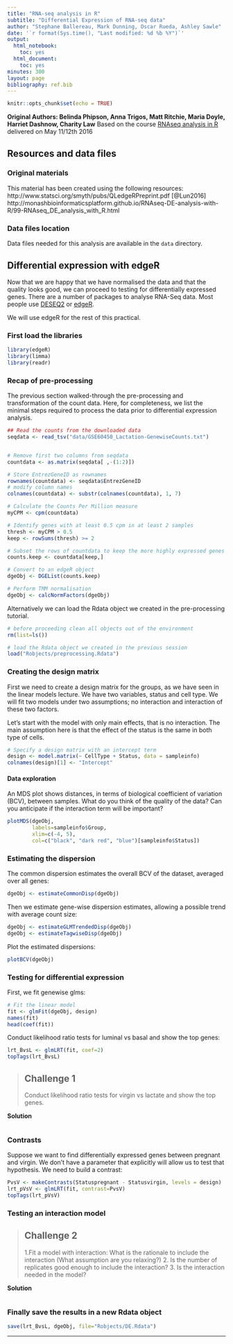 ```yaml
---
title: "RNA-seq analysis in R"
subtitle: "Differential Expression of RNA-seq data"
author: "Stephane Ballereau, Mark Dunning, Oscar Rueda, Ashley Sawle"
date: '`r format(Sys.time(), "Last modified: %d %b %Y")`'
output:
  html_notebook:
    toc: yes
  html_document:
    toc: yes
minutes: 300
layout: page
bibliography: ref.bib
---
```


```r
knitr::opts_chunk$set(echo = TRUE)
```

**Original Authors: Belinda Phipson, Anna Trigos, Matt Ritchie, Maria Doyle, Harriet Dashnow, Charity Law**
Based on the course [RNAseq analysis in R](http://combine-australia.github.io/2016-05-11-RNAseq/) delivered on May 11/12th 2016

## Resources and data files

### Original materials

This material has been created using the following resources:   
http://www.statsci.org/smyth/pubs/QLedgeRPreprint.pdf [@Lun2016]  
http://monashbioinformaticsplatform.github.io/RNAseq-DE-analysis-with-R/99-RNAseq_DE_analysis_with_R.html  

### Data files location

Data files needed for this analysis are available in the `data` directory.

## Differential expression with edgeR

Now that we are happy that we have normalised the data and that the quality looks good, we can proceed to testing for differentially expressed genes. There are a number of packages to analyse RNA-Seq data. Most people use [DESEQ2](https://bioconductor.org/packages/release/bioc/html/DESeq2.html) or [edgeR](http://bioconductor.org/packages/release/bioc/html/edgeR.html). 

We will use edgeR for the rest of this practical.

### First load the libraries

```r
library(edgeR)
library(limma)
library(readr)
```


### Recap of pre-processing

The previous section walked-through the pre-processing and transformation of the count data. Here, for completeness, we list the minimal steps required to process the data prior to differential expression analysis.

```r
## Read the counts from the downloaded data
seqdata <- read_tsv("data/GSE60450_Lactation-GenewiseCounts.txt")


# Remove first two columns from seqdata
countdata <- as.matrix(seqdata[ ,-(1:2)])

# Store EntrezGeneID as rownames
rownames(countdata) <- seqdata$EntrezGeneID
# modify column names
colnames(countdata) <- substr(colnames(countdata), 1, 7)

# Calculate the Counts Per Million measure
myCPM <- cpm(countdata)

# Identify genes with at least 0.5 cpm in at least 2 samples
thresh <- myCPM > 0.5
keep <- rowSums(thresh) >= 2

# Subset the rows of countdata to keep the more highly expressed genes
counts.keep <- countdata[keep,]

# Convert to an edgeR object
dgeObj <- DGEList(counts.keep)

# Perform TMM normalisation
dgeObj <- calcNormFactors(dgeObj)
```

Alternatively we can load the Rdata object we created in the pre-processing 
tutorial.

```r
# before proceeding clean all objects out of the environment
rm(list=ls())

# load the Rdata object we created in the previous session
load("Robjects/preprocessing.Rdata")
```

### Creating the design matrix

First we need to create a design matrix for the groups, as we have seen in the linear models lecture. 
We have two variables, status and cell type. We will fit two models under two assumptions; no interaction and interaction of these two factors. 

Let's start with the model with only main effects, that is no interaction. The main assumption here is that the effect of the status is the same in both type of cells.

```r
# Specify a design matrix with an intercept term
design <- model.matrix(~ CellType + Status, data = sampleinfo)
colnames(design)[1] <- "Intercept"
```

#### Data exploration

An MDS plot shows distances, in terms of biological coefficient of variation (BCV), between samples. What do you think of the quality of the data? Can you anticipate if the interaction term will be important?

```r

plotMDS(dgeObj, 
        labels=sampleinfo$Group, 
        xlim=c(-4, 5),
        col=c("black", "dark red", "blue")[sampleinfo$Status])

```

### Estimating the dispersion

The common dispersion estimates the overall BCV of the dataset, averaged over all genes:

```r

dgeObj <- estimateCommonDisp(dgeObj)

```

Then we estimate gene-wise dispersion estimates, allowing a possible trend with average count size:

```r

dgeObj <- estimateGLMTrendedDisp(dgeObj)
dgeObj <- estimateTagwiseDisp(dgeObj)

```

Plot the estimated dispersions:
```r

plotBCV(dgeObj)

```


### Testing for differential expression

First, we fit genewise glms:

```r

# Fit the linear model
fit <- glmFit(dgeObj, design)
names(fit)
head(coef(fit))

```

Conduct likelihood ratio tests for luminal vs basal and show the top genes:
```r

lrt_BvsL <- glmLRT(fit, coef=2)
topTags(lrt_BvsL)

```


> ## Challenge 1 {.challenge}
> Conduct likelihood ratio tests for virgin vs lactate and show the top genes.

**Solution**
```r




```

### Contrasts

Suppose we want to find differentially expressed genes between pregnant and virgin. We don't have a parameter that explicitly will allow us to test that hypothesis. We need to build a contrast:

```r
PvsV <- makeContrasts(Statuspregnant - Statusvirgin, levels = design)
lrt_pVsV <- glmLRT(fit, contrast=PvsV)
topTags(lrt_pVsV)
```

### Testing an interaction model

> ## Challenge 2 {.challenge}
>
> 1.Fit a model with interaction: What is the rationale to include the interaction (What assumption are you relaxing?)
> 2. Is the number of replicates good enough to include the interaction?
> 3. Is the interaction needed in the model?


**Solution**
```r




```


### Finally save the results in a new Rdata object

```r

save(lrt_BvsL, dgeObj, file="Robjects/DE.Rdata")

```

-----------
